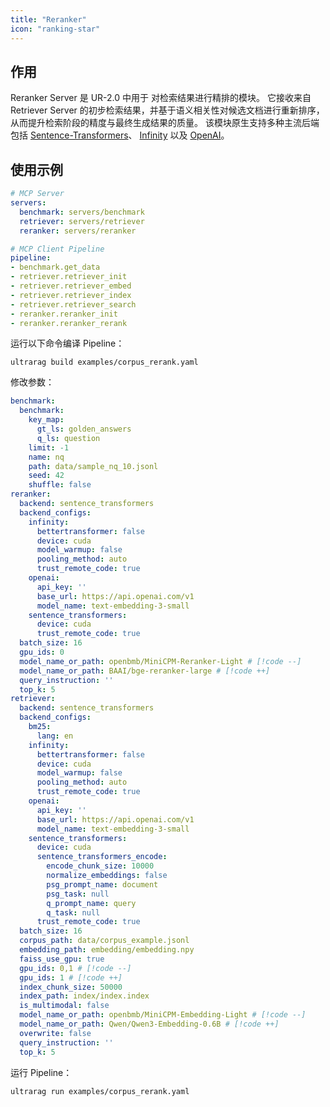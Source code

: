 ```yaml
---
title: "Reranker"
icon: "ranking-star"
---
```


## 作用

Reranker Server 是 UR-2.0 中用于 对检索结果进行精排的模块。
它接收来自 Retriever Server 的初步检索结果，并基于语义相关性对候选文档进行重新排序，
从而提升检索阶段的精度与最终生成结果的质量。
该模块原生支持多种主流后端包括 [Sentence-Transformers](https://github.com/UKPLab/sentence-transformers)、
[Infinity](https://github.com/michaelfeil/infinity) 以及 [OpenAI](https://platform.openai.com/docs/guides/embeddings)。

## 使用示例

```yaml examples/corpus_rerank.yaml icon="/images/yaml.svg" highlight="5,14,15"
# MCP Server
servers:
  benchmark: servers/benchmark
  retriever: servers/retriever
  reranker: servers/reranker

# MCP Client Pipeline
pipeline:
- benchmark.get_data
- retriever.retriever_init
- retriever.retriever_embed
- retriever.retriever_index
- retriever.retriever_search
- reranker.reranker_init
- reranker.reranker_rerank
```

运行以下命令编译 Pipeline：

```shell
ultrarag build examples/corpus_rerank.yaml
```

修改参数：
```yaml examples/parameters/corpus_search_parameter.yaml icon="/images/yaml.svg"
benchmark:
  benchmark:
    key_map:
      gt_ls: golden_answers
      q_ls: question
    limit: -1
    name: nq
    path: data/sample_nq_10.jsonl
    seed: 42
    shuffle: false
reranker:
  backend: sentence_transformers
  backend_configs:
    infinity:
      bettertransformer: false
      device: cuda
      model_warmup: false
      pooling_method: auto
      trust_remote_code: true
    openai:
      api_key: ''
      base_url: https://api.openai.com/v1
      model_name: text-embedding-3-small
    sentence_transformers:
      device: cuda
      trust_remote_code: true
  batch_size: 16
  gpu_ids: 0
  model_name_or_path: openbmb/MiniCPM-Reranker-Light # [!code --]
  model_name_or_path: BAAI/bge-reranker-large # [!code ++]
  query_instruction: ''
  top_k: 5
retriever:
  backend: sentence_transformers
  backend_configs:
    bm25:
      lang: en
    infinity:
      bettertransformer: false
      device: cuda
      model_warmup: false
      pooling_method: auto
      trust_remote_code: true
    openai:
      api_key: ''
      base_url: https://api.openai.com/v1
      model_name: text-embedding-3-small
    sentence_transformers:
      device: cuda
      sentence_transformers_encode:
        encode_chunk_size: 10000
        normalize_embeddings: false
        psg_prompt_name: document
        psg_task: null
        q_prompt_name: query
        q_task: null
      trust_remote_code: true
  batch_size: 16
  corpus_path: data/corpus_example.jsonl
  embedding_path: embedding/embedding.npy
  faiss_use_gpu: true
  gpu_ids: 0,1 # [!code --]
  gpu_ids: 1 # [!code ++]
  index_chunk_size: 50000
  index_path: index/index.index
  is_multimodal: false
  model_name_or_path: openbmb/MiniCPM-Embedding-Light # [!code --]
  model_name_or_path: Qwen/Qwen3-Embedding-0.6B # [!code ++]
  overwrite: false
  query_instruction: ''
  top_k: 5

```

运行 Pipeline：
```shell
ultrarag run examples/corpus_rerank.yaml
```